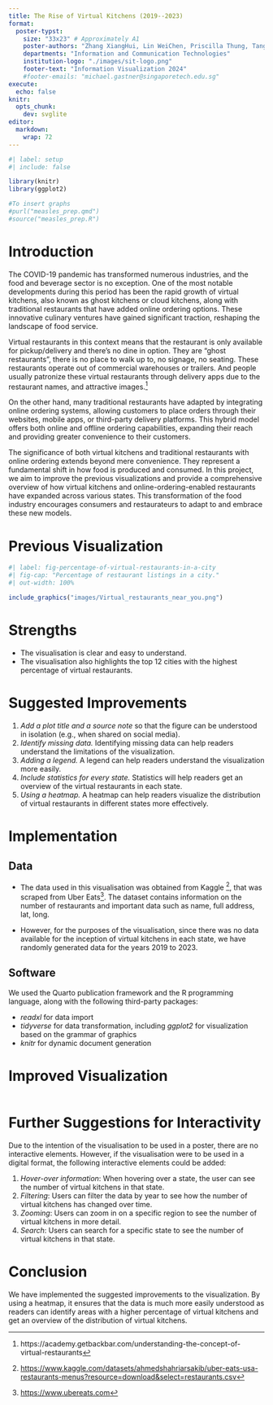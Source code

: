 ```yaml
---
title: The Rise of Virtual Kitchens (2019--2023)
format:
  poster-typst: 
    size: "33x23" # Approximately A1
    poster-authors: "Zhang XiangHui, Lin WeiChen, Priscilla Thung, Tang Guan You, Arshad Bin Mazlan, Wong Jing Yong Shawn"
    departments: "Information and Communication Technologies"
    institution-logo: "./images/sit-logo.png"
    footer-text: "Information Visualization 2024"
    #footer-emails: "michael.gastner@singaporetech.edu.sg"
execute:
  echo: false
knitr:
  opts_chunk:
    dev: svglite
editor: 
  markdown: 
    wrap: 72
---
```


```r
#| label: setup
#| include: false

library(knitr)
library(ggplot2)

#To insert graphs
#purl("measles_prep.qmd")
#source("measles_prep.R")
```

# Introduction

The COVID-19 pandemic has transformed numerous industries, and the food
and beverage sector is no exception. One of the most notable
developments during this period has been the rapid growth of virtual
kitchens, also known as ghost kitchens or cloud kitchens, along with
traditional restaurants that have added online ordering options. These
innovative culinary ventures have gained significant traction, reshaping
the landscape of food service.

Virtual restaurants in this context means that the restaurant is only
available for pickup/delivery and there’s no dine in option. They are
“ghost restaurants”, there is no place to walk up to, no signage, no
seating. These restaurants operate out of commercial warehouses or
trailers. And people usually patronize these virtual restaurants through
delivery apps due to the restaurant names, and attractive images.[^1]

[^1]: https://academy.getbackbar.com/understanding-the-concept-of-virtual-restaurants

On the other hand, many traditional restaurants have adapted by
integrating online ordering systems, allowing customers to place orders
through their websites, mobile apps, or third-party delivery platforms.
This hybrid model offers both online and offline ordering capabilities,
expanding their reach and providing greater convenience to their
customers.

The significance of both virtual kitchens and traditional restaurants
with online ordering extends beyond mere convenience. They represent a
fundamental shift in how food is produced and consumed. In this project,
we aim to improve the previous visualizations and provide a
comprehensive overview of how virtual kitchens and
online-ordering-enabled restaurants have expanded across various states.
This transformation of the food industry encourages consumers and
restaurateurs to adapt to and embrace these new models.

# Previous Visualization

```r
#| label: fig-percentage-of-virtual-restaurants-in-a-city
#| fig-cap: "Percentage of restaurant listings in a city."
#| out-width: 100%

include_graphics("images/Virtual_restaurants_near_you.png")
```

# Strengths

-   The visualisation is clear and easy to understand.
-   The visualisation also highlights the top 12 cities with the highest
    percentage of virtual restaurants.

# Suggested Improvements

1.  *Add a plot title and a source note* so that the figure can be
    understood in isolation (e.g., when shared on social media).
2.  *Identify missing data.* Identifying missing data can help readers
    understand the limitations of the visualization.
3.  *Adding a legend.* A legend can help readers understand the
    visualization more easily.
4.  *Include statistics for every state.* Statistics will help readers
    get an overview of the virtual restaurants in each state.
5.  *Using a heatmap.* A heatmap can help readers visualize the
    distribution of virtual restaurants in different states more
    effectively.

# Implementation

## Data

-   The data used in this visualisation was obtained from Kaggle [^uber_eats_usa_data], that was scraped from Uber Eats[^uber_eats]. The dataset contains information on the number of restaurants and important data such as name, full address, lat, long.

- However, for the purposes of the visualisation, since there was no data available for the inception of virtual kitchens in each state, we have randomly generated data for the years 2019 to 2023.

[^uber_eats_usa_data]: <https://www.kaggle.com/datasets/ahmedshahriarsakib/uber-eats-usa-restaurants-menus?resource=download&select=restaurants.csv>
[^uber_eats]: <https://www.ubereats.com>

## Software

We used the Quarto publication framework and the R programming language,
along with the following third-party packages:

-   *readxl* for data import
-   *tidyverse* for data transformation, including *ggplot2* for
    visualization based on the grammar of graphics
-   *knitr* for dynamic document generation

```{=typst}
#v(2em)
```
# Improved Visualization

```r

```

# Further Suggestions for Interactivity

Due to the intention of the visualisation to be used in a poster, there are no interactive elements. However, if the visualisation were to be used in a digital format, the following interactive elements could be added:

1.  *Hover-over information*: When hovering over a state, the user can see the number of virtual kitchens in that state.
2.  *Filtering*: Users can filter the data by year to see how the number of virtual kitchens has changed over time.
3.  *Zooming*: Users can zoom in on a specific region to see the number of virtual kitchens in more detail.
4.  *Search*: Users can search for a specific state to see the number of virtual kitchens in that state.

# Conclusion

We have implemented the suggested improvements to the visualization. By
using a heatmap, it ensures that the data is much more easily understood
as readers can identify areas with a higher percentage of virtual
kitchens and get an overview of the distribution of virtual kitchens.
